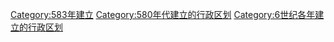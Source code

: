 [[Category:583年建立|Category:583年建立]]
[[Category:580年代建立的行政区划|Category:580年代建立的行政区划]]
[[Category:6世纪各年建立的行政区划|Category:6世纪各年建立的行政区划]]